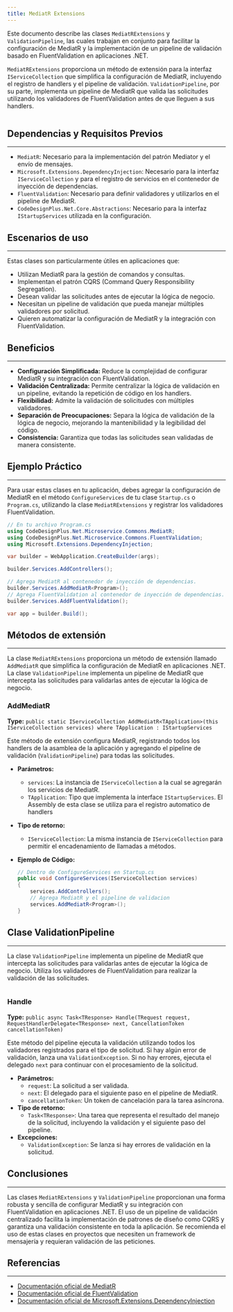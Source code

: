 ```yaml
---
title: MediatR Extensions
---
```



Este documento describe las clases `MediatRExtensions` y `ValidationPipeline`, las cuales trabajan en conjunto para facilitar la configuración de MediatR y la implementación de un pipeline de validación basado en FluentValidation en aplicaciones .NET.

`MediatRExtensions` proporciona un método de extensión para la interfaz `IServiceCollection` que simplifica la configuración de MediatR, incluyendo el registro de handlers y el pipeline de validación. `ValidationPipeline`, por su parte, implementa un pipeline de MediatR que valida las solicitudes utilizando los validadores de FluentValidation antes de que lleguen a sus handlers.

```csharp url="packages/CodeDesignPlus.Net.Microservice.Commons/src/CodeDesignPlus.Net.Microservice.Commons/MediatR/MediatRExtensions.cs"
```

## Dependencias y Requisitos Previos
---

- `MediatR`: Necesario para la implementación del patrón Mediator y el envío de mensajes.
- `Microsoft.Extensions.DependencyInjection`: Necesario para la interfaz `IServiceCollection` y para el registro de servicios en el contenedor de inyección de dependencias.
- `FluentValidation`: Necesario para definir validadores y utilizarlos en el pipeline de MediatR.
- `CodeDesignPlus.Net.Core.Abstractions`: Necesario para la interfaz `IStartupServices` utilizada en la configuración.

## Escenarios de uso
---

Estas clases son particularmente útiles en aplicaciones que:

- Utilizan MediatR para la gestión de comandos y consultas.
- Implementan el patrón CQRS (Command Query Responsibility Segregation).
- Desean validar las solicitudes antes de ejecutar la lógica de negocio.
- Necesitan un pipeline de validación que pueda manejar múltiples validadores por solicitud.
- Quieren automatizar la configuración de MediatR y la integración con FluentValidation.

## Beneficios
---

- **Configuración Simplificada:** Reduce la complejidad de configurar MediatR y su integración con FluentValidation.
- **Validación Centralizada:** Permite centralizar la lógica de validación en un pipeline, evitando la repetición de código en los handlers.
- **Flexibilidad:** Admite la validación de solicitudes con múltiples validadores.
- **Separación de Preocupaciones:** Separa la lógica de validación de la lógica de negocio, mejorando la mantenibilidad y la legibilidad del código.
- **Consistencia:** Garantiza que todas las solicitudes sean validadas de manera consistente.

## Ejemplo Práctico
---

Para usar estas clases en tu aplicación, debes agregar la configuración de MediatR en el método `ConfigureServices` de tu clase `Startup.cs` o `Program.cs`, utilizando la clase `MediatRExtensions` y registrar los validadores FluentValidation.

```csharp
// En tu archivo Program.cs
using CodeDesignPlus.Net.Microservice.Commons.MediatR;
using CodeDesignPlus.Net.Microservice.Commons.FluentValidation;
using Microsoft.Extensions.DependencyInjection;

var builder = WebApplication.CreateBuilder(args);

builder.Services.AddControllers();

// Agrega MediatR al contenedor de inyección de dependencias.
builder.Services.AddMediatR<Program>();
// Agrega FluentValidation al contenedor de inyección de dependencias.
builder.Services.AddFluentValidation();

var app = builder.Build();

```

## Métodos de extensión
---

La clase `MediatRExtensions` proporciona un método de extensión llamado `AddMediatR` que simplifica la configuración de MediatR en aplicaciones .NET. La clase `ValidationPipeline` implementa un pipeline de MediatR que intercepta las solicitudes para validarlas antes de ejecutar la lógica de negocio.

### AddMediatR
**Type:** `public static IServiceCollection AddMediatR<TApplication>(this IServiceCollection services) where TApplication : IStartupServices`

Este método de extensión configura MediatR, registrando todos los handlers de la asamblea de la aplicación y agregando el pipeline de validación (`ValidationPipeline`) para todas las solicitudes.

- **Parámetros:**
    - `services`: La instancia de `IServiceCollection` a la cual se agregarán los servicios de MediatR.
    - `TApplication`: Tipo que implementa la interface `IStartupServices`. El Assembly de esta clase se utiliza para el registro automatico de handlers
- **Tipo de retorno:**
   -  `IServiceCollection`: La misma instancia de `IServiceCollection` para permitir el encadenamiento de llamadas a métodos.

- **Ejemplo de Código:**
    ```csharp
    // Dentro de ConfigureServices en Startup.cs
    public void ConfigureServices(IServiceCollection services)
    {
        services.AddControllers();
        // Agrega MediatR y el pipeline de validacion
        services.AddMediatR<Program>();
    }
    ```

## Clase ValidationPipeline
---

La clase `ValidationPipeline` implementa un pipeline de MediatR que intercepta las solicitudes para validarlas antes de ejecutar la lógica de negocio. Utiliza los validadores de FluentValidation para realizar la validación de las solicitudes.

```csharp url="/packages/CodeDesignPlus.Net.Microservice.Commons/src/CodeDesignPlus.Net.Microservice.Commons/MediatR/ValidationPipeline.cs"
```

### Handle
**Type:** `public async Task<TResponse> Handle(TRequest request, RequestHandlerDelegate<TResponse> next, CancellationToken cancellationToken)`

Este método del pipeline ejecuta la validación utilizando todos los validadores registrados para el tipo de solicitud. Si hay algún error de validación, lanza una `ValidationException`. Si no hay errores, ejecuta el delegado `next` para continuar con el procesamiento de la solicitud.

- **Parámetros:**
    - `request`: La solicitud a ser validada.
    - `next`: El delegado para el siguiente paso en el pipeline de MediatR.
    - `cancellationToken`: Un token de cancelación para la tarea asíncrona.
- **Tipo de retorno:**
    - `Task<TResponse>`: Una tarea que representa el resultado del manejo de la solicitud, incluyendo la validación y el siguiente paso del pipeline.
- **Excepciones:**
    - `ValidationException`: Se lanza si hay errores de validación en la solicitud.

## Conclusiones
---

Las clases `MediatRExtensions` y `ValidationPipeline` proporcionan una forma robusta y sencilla de configurar MediatR y su integración con FluentValidation en aplicaciones .NET. El uso de un pipeline de validación centralizado facilita la implementación de patrones de diseño como CQRS y garantiza una validación consistente en toda la aplicación. Se recomienda el uso de estas clases en proyectos que necesiten un framework de mensajería y requieran validación de las peticiones.

## Referencias
---

- [Documentación oficial de MediatR](https://github.com/jbogard/MediatR)
- [Documentación oficial de FluentValidation](https://fluentvalidation.net/)
- [Documentación oficial de Microsoft.Extensions.DependencyInjection](https://docs.microsoft.com/dotnet/api/microsoft.extensions.dependencyinjection)
